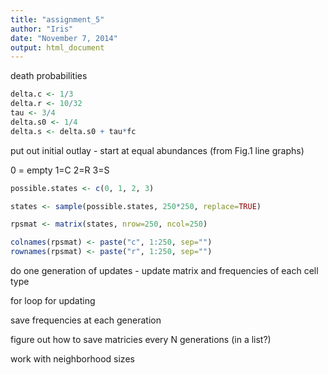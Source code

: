 ```yaml
---
title: "assignment_5"
author: "Iris"
date: "November 7, 2014"
output: html_document
---
```

death probabilities

```r
delta.c <- 1/3
delta.r <- 10/32
tau <- 3/4
delta.s0 <- 1/4
delta.s <- delta.s0 + tau*fc
```

 put out initial outlay - start at equal abundances (from Fig.1 line graphs)
 
 0 = empty
 1=C
 2=R
 3=S
 
```r
possible.states <- c(0, 1, 2, 3)

states <- sample(possible.states, 250*250, replace=TRUE)

rpsmat <- matrix(states, nrow=250, ncol=250)

colnames(rpsmat) <- paste("c", 1:250, sep="")
rownames(rpsmat) <- paste("r", 1:250, sep="")
```
 do one generation of updates - update matrix and frequencies of each cell type

for loop for updating

 save frequencies at each generation

 figure out how to save matricies every N generations (in a list?)

 work with neighborhood sizes 


